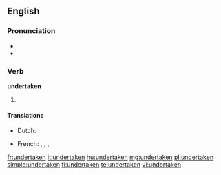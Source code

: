 ==English==

===Pronunciation===
* {{IPA|/ʌndəɻˈteɪkən/}}
* {{rhymes|eɪkən}}

===Verb===
'''undertaken'''

# {{past participle of|undertake}}

====Translations====
{{trans-top|past participle of undertake}}
* Dutch: {{t-|nl|ondernomen}}
{{trans-mid}}
* French: {{t+|fr|entrepris|m}}, {{t+|fr|entreprise|f}}, {{t+|fr|entrepris|m|p}}, {{t+|fr|entreprises|f|p}}
{{trans-bottom}}

[[fr:undertaken]]
[[it:undertaken]]
[[hu:undertaken]]
[[mg:undertaken]]
[[pl:undertaken]]
[[simple:undertaken]]
[[fi:undertaken]]
[[te:undertaken]]
[[vi:undertaken]]